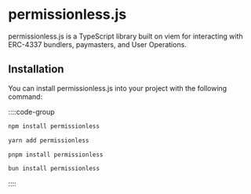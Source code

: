 # permissionless.js

permissionless.js is a TypeScript library built on viem for interacting with ERC-4337 bundlers, paymasters, and User Operations. 

## Installation

You can install permissionless.js into your project with the following command:

::::code-group

```bash [npm]
npm install permissionless
```

```bash [yarn]
yarn add permissionless
```

```bash [pnpm]
pnpm install permissionless
```

```bash [bun]
bun install permissionless
```

::::